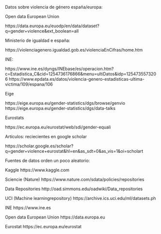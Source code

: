 
Datos sobre violencia de género españa/europa:

  
Open data European Union

https://data.europa.eu/euodp/en/data/dataset?q=gender+violence&ext_boolean=all

Ministerio de igualdad e españa:
  
https://violenciagenero.igualdad.gob.es/violenciaEnCifras/home.htm


INE:

https://www.ine.es/dyngs/INEbase/es/operacion.htm?c=Estadistica_C&cid=1254736176866&menu=ultiDatos&idp=1254735573206
https://www.epdata.es/datos/violencia-genero-estadisticas-ultima-victima/109/espana/106


Eige

https://eige.europa.eu/gender-statistics/dgs/browse/genvio
https://eige.europa.eu/gender-statistics/dgs/data-talks

Eurostats

https://ec.europa.eu/eurostat/web/sdi/gender-equali



Artículos: reciecientes en google scholar

https://scholar.google.es/scholar?q=gender+violence+eurostat&hl=en&as_sdt=0&as_vis=1&oi=scholart



Fuentes de datos orden un poco aleatorio:

Kaggle https://www.kaggle.com

Sciencie (Nature) https://www.nature.com/sdata/policies/repositories

Data Repositories http://oad.simmons.edu/oadwiki/Data_repositories

UCI (Machine learningrepository) https://archive.ics.uci.edu/ml/datasets.ph

INE https://www.ine.es
  
Open data European Union https://data.europa.eu

Eurostat https://ec.europa.eu/eurostat
  
  
  
  
  


